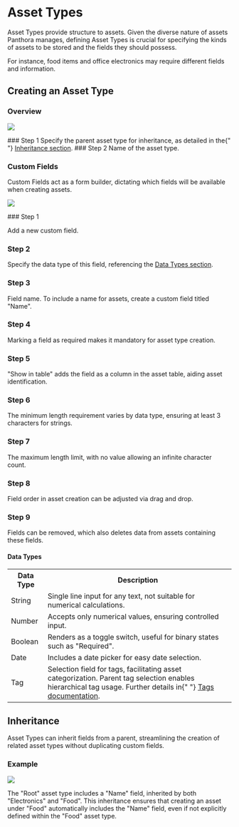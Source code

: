 
# Asset Types

Asset Types provide structure to assets. Given the diverse nature of assets Panthora manages, defining Asset Types is crucial for specifying the kinds of assets to be stored and the fields they should possess.

For instance, food items and office electronics may require different fields and information.

## Creating an Asset Type

### Overview

![](./assets/asset-type-edit-basic-explanation-upper.png)

<Steps>
  ### Step 1 Specify the parent asset type for inheritance, as detailed in the{" "}
  <a href="#inheritance">Inheritance section</a>. ### Step 2 Name of the asset
  type.
</Steps>

### Custom Fields

Custom Fields act as a form builder, dictating which fields will be available when creating assets.

![](./assets/asset-type-edit-basic-explanation-lower.png)

<Steps>
### Step 1

Add a new custom field.

### Step 2

Specify the data type of this field, referencing the <a href="#data-types">Data Types section</a>.

### Step 3

Field name. To include a name for assets, create a custom field titled "Name".

### Step 4

Marking a field as required makes it mandatory for asset type creation.

### Step 5

"Show in table" adds the field as a column in the asset table, aiding asset identification.

### Step 6

The minimum length requirement varies by data type, ensuring at least 3 characters for strings.

### Step 7

The maximum length limit, with no value allowing an infinite character count.

### Step 8

Field order in asset creation can be adjusted via drag and drop.

### Step 9

Fields can be removed, which also deletes data from assets containing these fields.

</Steps>

#### Data Types

<table>
  <tr>
    <th>Data Type</th>
    <th>Description</th>
  </tr>
  <tr>
    <td>String</td>
    <td>
      Single line input for any text, not suitable for numerical calculations.
    </td>
  </tr>
  <tr>
    <td>Number</td>
    <td>Accepts only numerical values, ensuring controlled input.</td>
  </tr>
  <tr>
    <td>Boolean</td>
    <td>
      Renders as a toggle switch, useful for binary states such as "Required".
    </td>
  </tr>
  <tr>
    <td>Date</td>
    <td>Includes a date picker for easy date selection.</td>
  </tr>
  <tr>
    <td>Tag</td>
    <td>
      Selection field for tags, facilitating asset categorization. Parent tag
      selection enables hierarchical tag usage. Further details in{" "}
      <a href="./tags.md">Tags documentation</a>.
    </td>
  </tr>
</table>

## Inheritance

Asset Types can inherit fields from a parent, streamlining the creation of related asset types without duplicating custom fields.

### Example

![](./assets/asset-type-list.png)

The "Root" asset type includes a "Name" field, inherited by both "Electronics" and "Food". This inheritance ensures that creating an asset under "Food" automatically includes the "Name" field, even if not explicitly defined within the "Food" asset type.
